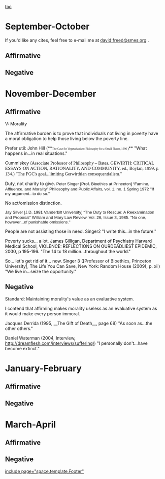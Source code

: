 [[toc]]
=September-October= 
If you'd like any cites, feel free to e-mail me at [[mailto:david.freed@smes.org|david.freed@smes.org]] .
==Affirmative== 
==Negative== 

=November-December= 
==Affirmative== 
V: Morality

The affirmative burden is to prove that individuals not living in poverty have a moral obligation to help those living below the poverty line.

Prefer util:
John Hill (**<span style="font-family: Georgia,serif; font-size: 7pt;">The Case for Vegetarianism: Philosophy for a Small Planet, 1996 )</span>**
"What happens in...in real situations."

Cummiskey (<span style="font-family: Georgia,serif; font-size: 11pt;">Associate Professor of Philosophy – Bates, GEWIRTH: CRITICAL ESSAYS ON ACTION, RATIONALITY, AND COMMUNITY, ed., Boylan, 1999, p. 134.)</span>
<span style="font-family: Georgia,serif; font-size: 11pt;">"The PGC's goal...limiting Gerwirthian consequentialism."</span>

Duty, not charity to give.
<span style="font-family: Arial,sans-serif; font-size: 10pt;">Peter Singer [Prof. Bioethics at Princeton] “Famine, Affluence, and Morality” Philosophy and Public Affairs, vol. 1, no. 1 Spring 1972</span>
<span style="font-family: Arial,sans-serif; font-size: 10pt;">"If my argument...to do so."</span>

No act/omission distinction.

<span style="font-family: Arial,sans-serif; font-size: 10pt;">Jay Silver [J.D. 1981 Vanderbilt University] “The Duty to Rescue: A Reexamination and Proposal” William and Mary Law Review. Vol. 26, Issue 3, 1985.</span>
<span style="font-family: Arial,sans-serif; font-size: 10pt;">"No one, however...of punishable omissions."</span>

People are not assisting those in need.
Singer2
"I write this...in the future."

Poverty sucks... a lot.
<span style="color: black;">James Gilligan, Department of Psychiatry Harvard Medical School, VIOLENCE: REFLECTIONS ON OURDEADLIEST EPIDEMIC, 2000, p 195-196.</span>
<span style="color: black;">"The 14 to 18 million...throughout the world."</span>

<span style="color: black;">So... let's get rid of it... now.</span>
<span style="color: black;">Singer 3 (</span>[Professor of Bioethics, Princeton University], The Life You Can Save, New York: Random House (2009), p. xii)
"We live in...seize the opportunity."

==Negative== 
Standard: Maintaining morality's value as an evaluative system.

I contend that affirming makes morality useless as an evaluative system as it would make every person immoral.

Jacques Derrida (1995, __The Gift of Death__, page 68)
"As soon as...the other others."

Daniel Waterman (2004, Interview, [[http://dreamflesh.com/interviews/suffering/]])
"I personally don't...have become extinct."


=January-February= 
==Affirmative== 
==Negative== 

=March-April= 
==Affirmative== 
==Negative== 

[[include page="space.template.Footer"]]
